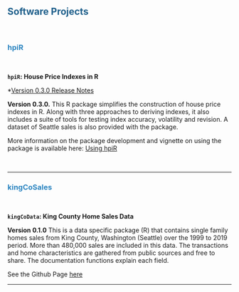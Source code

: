 ## <span style="color:#21618C"> Software Projects  </span>
 &nbsp;
 &nbsp;
 
### <span style="color:#2E86C1"> hpiR  </span>

&nbsp;

**`hpiR`: House Price Indexes in R**

*<a href="hpiR_3.0_release.html">Version 0.3.0 Release Notes</a>

**Version 0.3.0.** This R package simplifies the construction of house price indexes in R.  Along with three approaches to deriving indexes, it also includes a suite of tools for testing index accuracy, volatility and revision. A dataset of Seattle sales is also provided with the package.

More information on the package development and vignette on using the package is available here: [Using hpiR](https://github.com/andykrause/hpiR/blob/master/vignettes/introduction.Rmd)

 &nbsp;
 &nbsp;

---------------------------------------------------------------------------------

### <span style="color:#2E86C1"> kingCoSales </span>

&nbsp;

**`kingCoData`: King County Home Sales Data**

**Version 0.1.0** This is a data specific package (R) that contains single family homes sales from King County, Washington (Seattle) over the 1999 to 2019 period.  More than 480,000 sales are included in this data.  The transactions and home characteristics are gathered from public sources and free to share.  The documentation functions explain each field. 

See the Github Page [here](https://github.com/andykrause/kingCoData)

---------------------------------------------------------------------------------